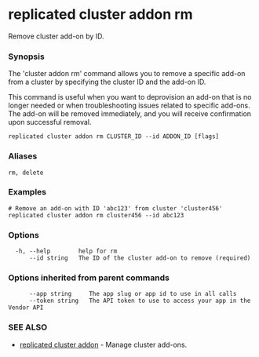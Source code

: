 # replicated cluster addon rm

Remove cluster add-on by ID.

### Synopsis

The 'cluster addon rm' command allows you to remove a specific add-on from a cluster by specifying the cluster ID and the add-on ID.

This command is useful when you want to deprovision an add-on that is no longer needed or when troubleshooting issues related to specific add-ons. The add-on will be removed immediately, and you will receive confirmation upon successful removal.

```
replicated cluster addon rm CLUSTER_ID --id ADDON_ID [flags]
```

### Aliases

```
rm, delete
```

### Examples

```
# Remove an add-on with ID 'abc123' from cluster 'cluster456'
replicated cluster addon rm cluster456 --id abc123
```

### Options

```
  -h, --help        help for rm
      --id string   The ID of the cluster add-on to remove (required)
```

### Options inherited from parent commands

```
      --app string     The app slug or app id to use in all calls
      --token string   The API token to use to access your app in the Vendor API
```

### SEE ALSO

* [replicated cluster addon](replicated-cli-cluster-addon)	 - Manage cluster add-ons.

